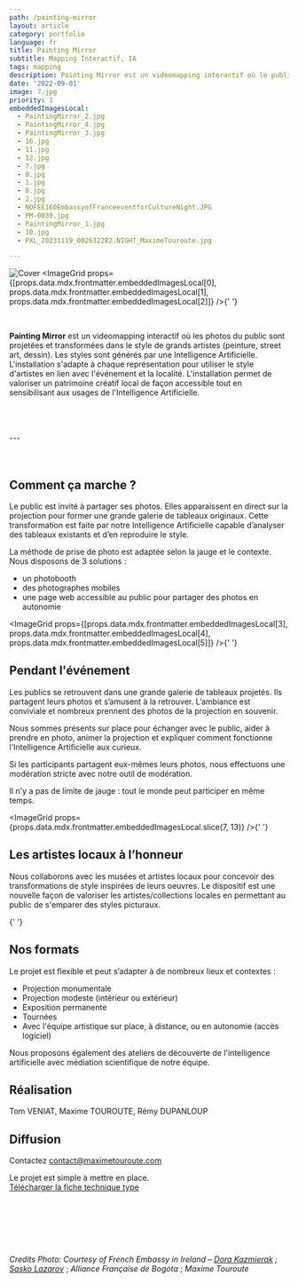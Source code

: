```yaml
---
path: /painting-mirror
layout: article
category: portfolio
language: fr
title: Painting Mirror
subtitle: Mapping Interactif, IA
tags: mapping
description: Painting Mirror est un videomapping interactif où le public est photographié puis re-projeté dans le style de grands artistes.
date: '2022-09-01'
image: 7.jpg
priority: 1
embeddedImagesLocal:
  - PaintingMirror_2.jpg
  - PaintingMirror_4.jpg
  - PaintingMirror_3.jpg
  - 16.jpg
  - 11.jpg
  - 12.jpg
  - 7.jpg
  - 0.jpg
  - 1.jpg
  - 8.jpg
  - 2.jpg
  - NOFEE160EmbassyofFranceeventforCultureNight.JPG
  - PM-0039.jpg
  - PaintingMirror_1.jpg
  - 10.jpg
  - PXL_20231119_002632282.NIGHT_MaximeTouroute.jpg

---
```


![Cover](7.jpg)
<ImageGrid props={[props.data.mdx.frontmatter.embeddedImagesLocal[0], props.data.mdx.frontmatter.embeddedImagesLocal[1], props.data.mdx.frontmatter.embeddedImagesLocal[2]]} />{' '}


<br/>


__Painting Mirror__ est un videomapping interactif où les photos du public sont projetées et transformées dans le style de grands artistes (peinture, street art, dessin).
Les styles sont générés par une Intelligence Artificielle. L'installation s'adapte à chaque représentation pour utiliser le style d'artistes en lien avec l'événement et la localité.
L'installation permet de valoriser un patrimoine créatif local de façon accessible tout en sensibilisant aux usages de l'Intelligence Artificielle.



<br/>
<br/>
<br/>
---
<br/>
<br/>
<br/>


## Comment ça marche ?

Le public est invité à partager ses photos. Elles apparaissent en direct sur la projection pour former une grande galerie de tableaux originaux.
Cette transformation est faite par notre Intelligence Artificielle capable d’analyser des tableaux existants et d’en reproduire le style.

La méthode de prise de photo est adaptée selon la jauge et le contexte. Nous disposons de 3 solutions : 
* un photobooth
* des photographes mobiles
* une page web accessible au public pour partager des photos en autonomie

<ImageGrid props={[props.data.mdx.frontmatter.embeddedImagesLocal[3], props.data.mdx.frontmatter.embeddedImagesLocal[4], props.data.mdx.frontmatter.embeddedImagesLocal[5]]} />{' '}


## Pendant l'événement
Les publics se retrouvent dans une grande galerie de tableaux projetés. Ils partagent leurs photos et s’amusent à la retrouver. L’ambiance est conviviale et nombreux prennent des photos de la projection en souvenir.

Nous sommes présents sur place pour échanger avec le public, aider à prendre en photo, animer la projection et expliquer comment fonctionne l'Intelligence Artificielle aux curieux.

Si les participants partagent eux-mêmes leurs photos, nous effectuons une modération stricte avec notre outil de modération.

Il n'y a pas de limite de jauge : tout le monde peut participer en même temps.

<ImageGrid props={props.data.mdx.frontmatter.embeddedImagesLocal.slice(7, 13)} />{' '}


## Les artistes locaux à l’honneur

Nous collaborons avec les musées et artistes locaux pour concevoir des transformations de style inspirées de leurs oeuvres.
Le dispositif est une nouvelle façon de valoriser les artistes/collections locales en permettant au public de s'emparer des styles picturaux. 

<ImageGrid props={props.data.mdx.frontmatter.embeddedImagesLocal.slice(13)} />{' '}



## Nos formats 

Le projet est flexible et peut s’adapter à de nombreux lieux et contextes :  
* Projection monumentale
* Projection modeste (intérieur ou extérieur)
* Exposition permanente
* Tournées
* Avec l'équipe artistique sur place, à distance, ou en autonomie (accès logiciel)

Nous proposons également des ateliers de découverte de l'intelligence artificielle avec médiation scientifique de notre équipe.








## Réalisation

Tom VENIAT, Maxime TOUROUTE, Rémy DUPANLOUP

## Diffusion

Contactez [contact@maximetouroute.com](mailto:contact@maximetouroute.com)  

Le projet est simple à mettre en place.  
[Télécharger la fiche technique type](./PaintingMirrorFicheTechnique2024FR.pdf)


<br/>
<br/>
<br/>
<br/>
<br/>


_Credits Photo: Courtesy of French Embassy in Ireland – [Dora Kazmierak](https://www.dorakazmierak.com/) ; [Sasko Lazarov](https://www.instagram.com/saskolazaro/)_ ; _Alliance Française de Bogota_ ; _Maxime Touroute_
